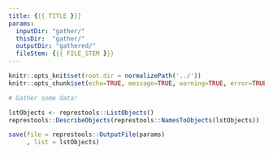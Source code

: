 ```yaml
---
title: {{{ TITLE }}}
params: 
  inputDir: "gather/"
  thisDir:  "gather/"
  outputDir: "gathered/"
  fileStem: {{{ FILE_STEM }}}
---
```


```r
knitr::opts_knit$set(root.dir = normalizePath('../'))
knitr::opts_chunk$set(echo=TRUE, message=TRUE, warning=TRUE, error=TRUE)
```

```r
# Gather some data!
```

```r
lstObjects <- represtools::ListObjects()
represtools::DescribeObjects(represtools::NamesToObjects(lstObjects))
```

```r
save(file = represtools::OutputFile(params)
     , list = lstObjects)
```
